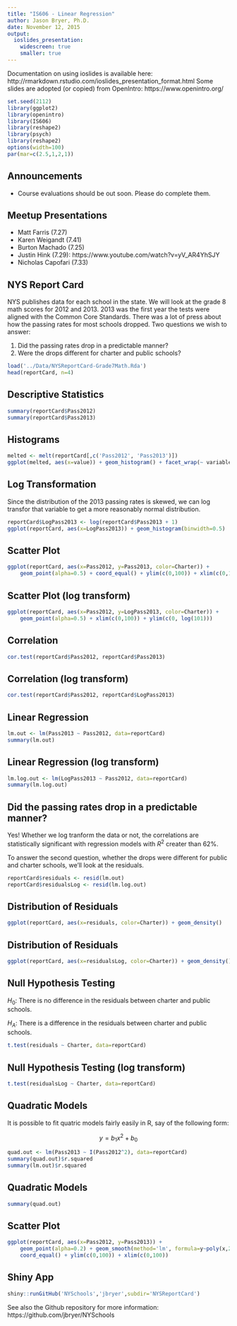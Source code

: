 ```yaml
---
title: "IS606 - Linear Regression"
author: Jason Bryer, Ph.D.
date: November 12, 2015
output:
  ioslides_presentation:
    widescreen: true
    smaller: true
---
```

	
<div class="notes">
Documentation on using ioslides is available here:
http://rmarkdown.rstudio.com/ioslides_presentation_format.html
Some slides are adopted (or copied) from OpenIntro: https://www.openintro.org/
</div>

```r
set.seed(2112)
library(ggplot2)
library(openintro)
library(IS606)
library(reshape2)
library(psych)
library(reshape2)
options(width=100)
par(mar=c(2.5,1,2,1))

```

## Announcements

* Course evaluations should be out soon. Please do complete them.

## Meetup Presentations

* Matt Farris (7.27)
* Karen Weigandt (7.41)
* Burton Machado (7.25)
* Justin Hink (7.29): https://www.youtube.com/watch?v=yV_AR4YhSJY
* Nicholas Capofari (7.33)

## NYS Report Card

NYS publishes data for each school in the state. We will look at the grade 8 math scores for 2012 and 2013. 2013 was the first year the tests were aligned with the Common Core Standards. There was a lot of press about how the passing rates for most schools dropped. Two questions we wish to answer:

1. Did the passing rates drop in a predictable manner?
2. Were the drops different for charter and public schools?

```r
load('../Data/NYSReportCard-Grade7Math.Rda')
head(reportCard, n=4)
```


## Descriptive Statistics

```r
summary(reportCard$Pass2012)
summary(reportCard$Pass2013)
```

## Histograms {.flexbox .vcenter}

```r
melted <- melt(reportCard[,c('Pass2012', 'Pass2013')])
ggplot(melted, aes(x=value)) + geom_histogram() + facet_wrap(~ variable, ncol=1)
```

## Log Transformation

Since the distribution of the 2013 passing rates is skewed, we can log transfor that variable to get a more reasonably normal distribution.

```r
reportCard$LogPass2013 <- log(reportCard$Pass2013 + 1)
ggplot(reportCard, aes(x=LogPass2013)) + geom_histogram(binwidth=0.5)
```

## Scatter Plot {.flexbox .vcenter}

```r
ggplot(reportCard, aes(x=Pass2012, y=Pass2013, color=Charter)) + 
	geom_point(alpha=0.5) + coord_equal() + ylim(c(0,100)) + xlim(c(0,100))
```

## Scatter Plot (log transform) {.flexbox .vcenter}

```r
ggplot(reportCard, aes(x=Pass2012, y=LogPass2013, color=Charter)) + 
	geom_point(alpha=0.5) + xlim(c(0,100)) + ylim(c(0, log(101)))
```

## Correlation

```r
cor.test(reportCard$Pass2012, reportCard$Pass2013)
```


## Correlation (log transform)

```r
cor.test(reportCard$Pass2012, reportCard$LogPass2013)
```

## Linear Regression

```r
lm.out <- lm(Pass2013 ~ Pass2012, data=reportCard)
summary(lm.out)
```

## Linear Regression (log transform)

```r
lm.log.out <- lm(LogPass2013 ~ Pass2012, data=reportCard)
summary(lm.log.out)
```

## Did the passing rates drop in a predictable manner?

Yes! Whether we log tranform the data or not, the correlations are statistically significant with regression models with $R^2$ creater than 62%.

To answer the second question, whether the drops were different for public and charter schools, we'll look at the residuals.

```r
reportCard$residuals <- resid(lm.out)
reportCard$residualsLog <- resid(lm.log.out)
```

## Distribution of Residuals {.flexbox .vcenter}

```r
ggplot(reportCard, aes(x=residuals, color=Charter)) + geom_density()
```

## Distribution of Residuals {.flexbox .vcenter}

```r
ggplot(reportCard, aes(x=residualsLog, color=Charter)) + geom_density()
```

## Null Hypothesis Testing

$H_0$: There is no difference in the residuals between charter and public schools.

$H_A$: There is a difference in the residuals between charter and public schools.

```r
t.test(residuals ~ Charter, data=reportCard)
```

## Null Hypothesis Testing (log transform)

```r
t.test(residualsLog ~ Charter, data=reportCard)
```

## Quadratic Models

It is possible to fit quatric models fairly easily in R, say of the following form:

$$ y = b_1 x^2 + b_0 $$

```r
quad.out <- lm(Pass2013 ~ I(Pass2012^2), data=reportCard)
summary(quad.out)$r.squared
summary(lm.out)$r.squared
```

## Quadratic Models

```r
summary(quad.out)
```

## Scatter Plot {.flexbox .vcenter}

```r
ggplot(reportCard, aes(x=Pass2012, y=Pass2013)) + 
	geom_point(alpha=0.2) + geom_smooth(method='lm', formula=y~poly(x,2,raw=TRUE), size=3) +
	coord_equal() + ylim(c(0,100)) + xlim(c(0,100))
```



## Shiny App

```r
shiny::runGitHub('NYSchools','jbryer',subdir='NYSReportCard')
```


See also the Github repository for more information: https://github.com/jbryer/NYSchools

